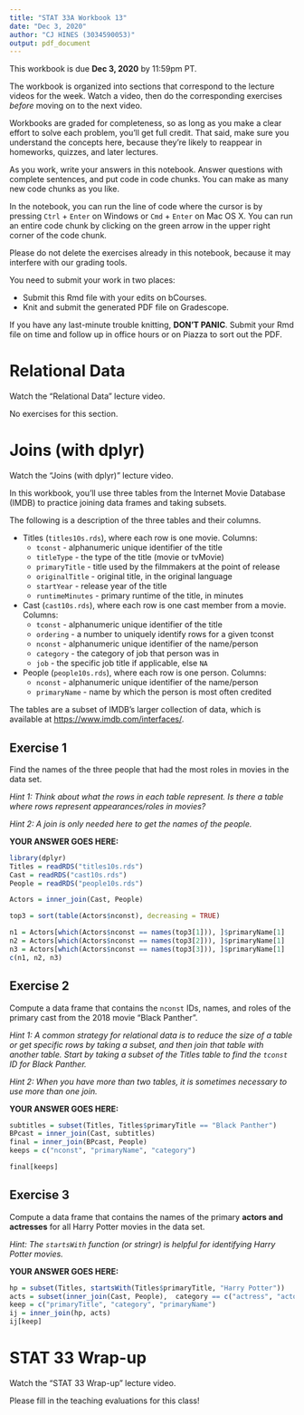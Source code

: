 ```yaml
---
title: "STAT 33A Workbook 13"
date: "Dec 3, 2020"
author: "CJ HINES (3034590053)"
output: pdf_document
---
```


This workbook is due __Dec 3, 2020__ by 11:59pm PT.

The workbook is organized into sections that correspond to the lecture videos
for the week. Watch a video, then do the corresponding exercises _before_
moving on to the next video.

Workbooks are graded for completeness, so as long as you make a clear effort to
solve each problem, you'll get full credit. That said, make sure you understand
the concepts here, because they're likely to reappear in homeworks, quizzes,
and later lectures.

As you work, write your answers in this notebook. Answer questions with
complete sentences, and put code in code chunks. You can make as many new code
chunks as you like.

In the notebook, you can run the line of code where the cursor is by pressing
`Ctrl` + `Enter` on Windows or `Cmd` + `Enter` on Mac OS X. You can run an
entire code chunk by clicking on the green arrow in the upper right corner of
the code chunk. 

Please do not delete the exercises already in this notebook, because it may
interfere with our grading tools.

You need to submit your work in two places:

* Submit this Rmd file with your edits on bCourses.
* Knit and submit the generated PDF file on Gradescope.

If you have any last-minute trouble knitting, **DON'T PANIC**. Submit your Rmd
file on time and follow up in office hours or on Piazza to sort out the PDF.


Relational Data
===============

Watch the "Relational Data" lecture video.

No exercises for this section.



Joins (with dplyr)
==================

Watch the "Joins (with dplyr)" lecture video.


In this workbook, you'll use three tables from the Internet Movie Database
(IMDB) to practice joining data frames and taking subsets.

The following is a description of the three tables and their columns.

* Titles (`titles10s.rds`), where each row is one movie. Columns:
    + `tconst` - alphanumeric unique identifier of the title
    + `titleType` - the type of the title (movie or tvMovie)
    + `primaryTitle` - title used by the filmmakers at the point of release
    + `originalTitle` - original title, in the original language
    + `startYear` - release year of the title
    + `runtimeMinutes` - primary runtime of the title, in minutes

* Cast (`cast10s.rds`), where each row is one cast member from a movie.
  Columns:
    + `tconst` - alphanumeric unique identifier of the title
    + `ordering` - a number to uniquely identify rows for a given tconst
    + `nconst` - alphanumeric unique identifier of the name/person
    + `category` - the category of job that person was in
    + `job` - the specific job title if applicable, else `NA`

* People (`people10s.rds`), where each row is one person. Columns:
    + `nconst` - alphanumeric unique identifier of the name/person
    + `primaryName` - name by which the person is most often credited

The tables are a subset of IMDB's larger collection of data, which is available
at <https://www.imdb.com/interfaces/>.


## Exercise 1

Find the names of the three people that had the most roles in movies in the
data set.

_Hint 1: Think about what the rows in each table represent. Is there a table
where rows represent appearances/roles in movies?_

_Hint 2: A join is only needed here to get the names of the people._

**YOUR ANSWER GOES HERE:**
```r
library(dplyr)
Titles = readRDS("titles10s.rds")
Cast = readRDS("cast10s.rds")
People = readRDS("people10s.rds")

Actors = inner_join(Cast, People)

top3 = sort(table(Actors$nconst), decreasing = TRUE)

n1 = Actors[which(Actors$nconst == names(top3[1])), ]$primaryName[1]
n2 = Actors[which(Actors$nconst == names(top3[2])), ]$primaryName[1]
n3 = Actors[which(Actors$nconst == names(top3[3])), ]$primaryName[1]
c(n1, n2, n3)
```


## Exercise 2

Compute a data frame that contains the `nconst` IDs, names, and roles of the
primary cast from the 2018 movie "Black Panther". 

_Hint 1: A common strategy for relational data is to reduce the size of a table
or get specific rows by taking a subset, and then join that table with another
table. Start by taking a subset of the Titles table to find the `tconst` ID for
Black Panther._

_Hint 2: When you have more than two tables, it is sometimes necessary to use
more than one join._

**YOUR ANSWER GOES HERE:**
```r
subtitles = subset(Titles, Titles$primaryTitle == "Black Panther")
BPcast = inner_join(Cast, subtitles)
final = inner_join(BPcast, People)
keeps = c("nconst", "primaryName", "category")

final[keeps]
```


## Exercise 3

Compute a data frame that contains the names of the primary **actors and
actresses** for all Harry Potter movies in the data set.

_Hint: The `startsWith` function (or stringr) is helpful for identifying Harry
Potter movies._

**YOUR ANSWER GOES HERE:**
```r
hp = subset(Titles, startsWith(Titles$primaryTitle, "Harry Potter"))
acts = subset(inner_join(Cast, People),  category == c("actress", "actor"))
keep = c("primaryTitle", "category", "primaryName")
ij = inner_join(hp, acts)
ij[keep]
```


STAT 33 Wrap-up
=================

Watch the "STAT 33 Wrap-up" lecture video.

Please fill in the teaching evaluations for this class!
